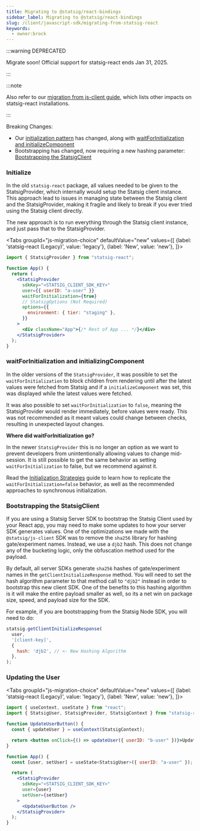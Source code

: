```yaml
---
title: Migrating to @statsig/react-bindings
sidebar_label: Migrating to @statsig/react-bindings
slug: /client/javascript-sdk/migrating-from-statsig-react
keywords:
  - owner:brock
---
```



:::warning DEPRECATED

Migrate soon! Official support for statsig-react ends Jan 31, 2025.

:::

:::note

Also refer to our [migration from js-client guide](/client/javascript-sdk/migrating-from-statsig-js), which lists other impacts on statsig-react installations.

:::

Breaking Changes:
* Our [initialization pattern](/client/javascript-sdk/migrating-from-statsig-react#initialize) has changed, along with [waitForInitialization and initializeComponent](/client/javascript-sdk/migrating-from-statsig-react#waitforinitialization-and-initializingcomponent)
* Bootstrapping has changed, now requiring a new hashing parameter: [Bootstrapping the StatsigClient](/client/javascript-sdk/migrating-from-statsig-react#bootstrapping-the-statsigclient)


### Initialize

In the old `statsig-react` package, all values needed to be given to the StatsigProvider, 
which internally would setup the Statsig client instance. This approach lead to issues in managing state between 
the Statsig client and the StatsigProvider, making it fragile and likely to break if you ever tried using the Statsig client directly.

The new approach is to run everything through the Statsig client instance, and just pass that to the StatsigProvider.

<Tabs
  groupId="js-migration-choice"
  defaultValue="new"
  values={[
    {label: 'statsig-react (Legacy)', value: 'legacy'},
    {label: 'New', value: 'new'},
  ]}>
  <TabItem value="legacy">

```jsx
import { StatsigProvider } from "statsig-react";

function App() {
  return (
    <StatsigProvider
      sdkKey="<STATSIG_CLIENT_SDK_KEY>"
      user={{ userID: "a-user" }}
      waitForInitialization={true}
      // StatsigOptions (Not Required)
      options={{
        environment: { tier: "staging" },
      }}
    >
      <div className="App">{/* Rest of App ... */}</div>
    </StatsigProvider>
  );
}
```

  </TabItem>
  <TabItem value="new">

<GitHubEmbed
  language="jsx"
  url="https://raw.githubusercontent.com/statsig-io/js-client-monorepo/main/samples/react/src/samples/react-precomp/sample-react-precomp-initialize.tsx"
/>

  </TabItem>
</Tabs>




### waitForInitialization and initializingComponent

In the older versions of the `StatsigProvider`, it was possible to set the `waitForInitialization` to block children from rendering until after the latest 
values were fetched from Statsig and if a `initializeComponent` was set, this was displayed while the latest values were fetched.

It was also possible to set `waitForInitialization` to `false`, meaning the StatsigProvider would render immediately, before values were ready. This was not recommended as it meant values could change between checks, resulting in unexpected layout changes.


**Where did waitForInitialization go?**

In the newer `StatsigProvider` this is no longer an option as we want to prevent developers from unintentionally allowing values to change mid-session.
It is still possible to get the same behavior as setting `waitForInitialization` to false, but we recommend against it.

Read the [Initialization Strategies](/client/javascript-sdk/init-strategies) guide to learn how to replicate the `waitForInitialization=false` behavior, as well as the recommended approaches to synchronous initialization.








### Bootstrapping the StatsigClient
If you are using a Statsig Server SDK to bootstrap the Statsig Client used by your React app, you may need to make some updates to how your server SDK generates values.
One of the optimizations we made with the `@statsig/js-client` SDK was to remove the `sha256` library for hashing gate/experiment names. 
Instead, we use a `djb2` hash. This does not change any of the bucketing logic, only the obfuscation method used for the payload.

By default, all server SDKs generate `sha256` hashes of gate/experiment names in the `getClientInitializeResponse` method.
You will need to set the hash algorithm parameter to that method call to `"djb2"` instead in order to bootstrap this new client SDK. 
One of the benefits to this hashing algorithm is it will make the entire payload smaller as well, so its a net win on package size, speed, and payload size for the SDK.

For example, if you are bootstrapping from the Statsig Node SDK, you will need to do:

```js
statsig.getClientInitializeResponse(
  user,
  '[client-key]',
  {
    hash: 'djb2', // <- New Hashing Algorithm
  },
);
```





### Updating the User


<Tabs
  groupId="js-migration-choice"
  defaultValue="new"
  values={[
    {label: 'statsig-react (Legacy)', value: 'legacy'},
    {label: 'New', value: 'new'},
  ]}>
  <TabItem value="legacy">

```jsx
import { useContext, useState } from "react";
import { StatsigUser, StatsigProvider, StatsigContext } from "statsig-react";

function UpdateUserButton() {
  const { updateUser } = useContext(StatsigContext);

  return <button onClick={() => updateUser({ userID: "b-user" })}>Update</button>
}

function App() {
  const [user, setUser] = useState<StatsigUser>({ userID: "a-user" });

  return (
    <StatsigProvider
      sdkKey="<STATSIG_CLIENT_SDK_KEY>"
      user={user}
      setUser={setUser}
    >
      <UpdateUserButton />
    </StatsigProvider>
  );
}
```

  </TabItem>
  <TabItem value="new">

<GitHubEmbed
  language="jsx"
  url="https://raw.githubusercontent.com/statsig-io/js-client-monorepo/main/samples/react/src/samples/react-precomp/sample-react-precomp-update-user.tsx"
/>

  </TabItem>
</Tabs>
